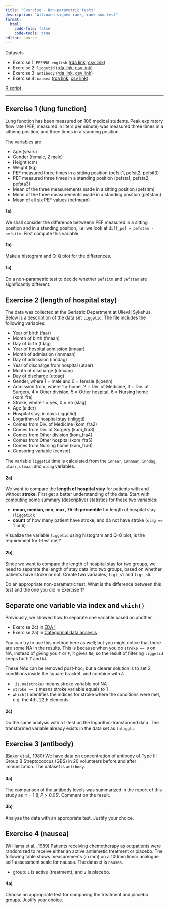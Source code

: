 ```yaml
---
title: "Exercise - Non-parametric tests"
description: "Wilcoxon signed rank, rank sum test"
format: 
  html:
    code-fold: false
    code-tools: true
editor: source
---
```


Datasets

* Exercise 1: `PEFH98-english` ([rda link](https://github.com/ocbe-uio/teaching_mf9130e/blob/main/lab/data/PEFH98-english.rda), [csv link](https://github.com/ocbe-uio/teaching_mf9130e/blob/main/lab/data/PEFH98-english.csv))
* Exercise 2: `liggetid` ([rda link](https://github.com/ocbe-uio/teaching_mf9130e/blob/main/lab/data/liggetid.rda), [csv link](https://github.com/ocbe-uio/teaching_mf9130e/blob/main/lab/data/liggetid.csv))
* Exercise 3: `antibody` ([rda link](https://github.com/ocbe-uio/teaching_mf9130e/blob/main/lab/data/antibody.rda), [csv link](https://github.com/ocbe-uio/teaching_mf9130e/blob/main/lab/data/antibody.csv))
* Exercise 4: `nausea` ([rda link](https://github.com/ocbe-uio/teaching_mf9130e/blob/main/lab/data/nausea.rda), [csv link](https://github.com/ocbe-uio/teaching_mf9130e/blob/main/lab/data/nausea.csv))



[R script](https://github.com/ocbe-uio/teaching_mf9130e/blob/main/lab/code/6_nonpara.R)

------------------


## Exercise 1 (lung function)

Lung function has been measured on 106 medical students. Peak expiratory flow rate (PEF, measured in liters per minute) was measured three times in a sittinng position, and three times in a standing position.

The variables are 

* Age (years)
* Gender (female, 2 male)
* Height (cm)
* Weight (kg)
* PEF measured three times in a sitting position (pefsit1, pefsit2, pefsit3)
* PEF measured three times in a standing position (pefsta1, pefsta2, pefsta3)
* Mean of the three measurements made in a sitting position (pefsitm)
* Mean of the three measurements made in a standing position (pefstam)
* Mean of all six PEF values (pefmean)


#### 1a) 

We shall consider the difference betweenn PEF measured in a sitting position and in a standing position, i.e. we look at `diff_pef = pefstam - pefsitm`.  First compute this variable. 


#### 1b) 

Make a histogram and Q-Q plot for the differences. 



#### 1c) 

Do a non-parametric test to decide whether `pefsitm` and `pefstam` are significantly different.


## Exercise 2 (length of hospital stay)

The data was collected at the Geriatric Department at Ullevål Sykehus. Below is a description of the data set `liggetid`. The file includes the following variables:

- Year of birth (faar)
- Month of birth (fmaan)
- Day of birth (fdag)
- Year of hospital admission (innaar)
- Month of admission (innmaan)
- Day of admission (inndag)
- Year of discharge from hospital (utaar)
- Month of discharge (utmaan)
- Day of discharge (utdag)
- Gender, where 1 = male and 0 = female (kjoenn)
- Admission from, where 1 = home, 2 = Div. of Medicine, 3 =
Div. of Surgery, 4 = Other division, 5 = Other hospital, 6 =
Nursing home (kom_fra)
- Stroke, where 1 = yes, 0 = no (slag)
- Age (alder)
- Hospital stay, in days (liggetid)
- Logarithm of hospital stay (lnliggti)
- Comes from Div. of Medicine (kom_fra2)
- Comes from Div. of Surgery (kom_fra3)
- Comes from Other division (kom_fra4)
- Comes from Other hospital (kom_fra5)
- Comes from Nursing home (kom_fra6)
- Censoring variable (censor)

The variable `liggetid` time is calculated from the `innaar`, `innmaan`, `inndag`, `utaar`, `utmaan` and `utdag` variables. 



#### 2a)

We want to compare the **length of hospital stay** for patients with and without **stroke**. First get a better understanding of the data. Start with computing some summary (descriptive) statistics for these two variables: 

* **mean, median, min, max, 75-th percentile** for length of hospital stay (`liggetid`);
* **count** of how many patient have stroke, and do not have stroke (`slag == 1` or `0`)

Visualize the variable `liggetid` using histogram and Q-Q plot, is the requirement for t-test met?


#### 2b) 

Since we want to compare the length of hospital stay for two groups, we need to separate the length of stay data into two groups, based on whether patients have stroke or not. Create two variables, `ligt_s1` and `ligt_s0`. 

Do an appropriate non-parametric test. What is the difference between this test and the one you did in Exercise 1?


::: {.callout-tip collapse="true"}
## Separate one variable via index and `which()`

Previously, we showed how to separate one variable based on another,

* Exercise 2c) in [EDA I](https://ocbe-uio.github.io/teaching_mf9130e/lab/lab_eda_part1.html)
* Exercise 2a) in [Categorical data analysis](https://ocbe-uio.github.io/teaching_mf9130e/lab/lab_categorical.html)

You can try to use this method here as well; but you might notice that there are some NA in the results. This is because when you do `stroke == 0` on NA, instead of giving you `T` or `F`, it gives `NA`; so the result of filtering `liggetid` keeps both `T` and `NA`. 

These NAs can be removed post-hoc; but a clearer solution is to set 2 conditions inside the square bracket, and combine with `&`. 

* `!is.na(stroke)` means stroke variable not NA
* `stroke == 1` means stroke variable equals to 1
* `which()` identifies the indices for stroke where the conditions were met, e.g. the 4th, 22th elements.

:::

#### 2c)


Do the same analysis with a t-test on the logarithm-transformed data. The transformed variable already exists in the data set as `lnliggti`.




## Exercise 3 (antibody)

(Baker et al., 1980) We have data on concentration of antibody of Type III Group B Streptococcus (GBS) in 20 volunteers before and after immunization. The dataset is `antibody`. 

#### 3a) 

The comparison of the antibody levels was summarized in the report of this study as '$t = 1.8; P > 0.05$'. Comment on the result. 

#### 3b)

Analyse the data with an appropriate test. Justify your choice. 




## Exercise 4 (nausea) 

(Williams et al., 1989) Patients receiving chemotherapy as outpatients were randomized to receive either an active antiemetic treatment or placebo. The following table shows measurements (in mm) on a 100mm linear analogue self-assessment scale for nausea. The dataset is `nausea`. 

* group: `1` is active (treatment), and `2` is placebo.

#### 4a)

Choose an appropriate test for comparing the treatment and placebo groups. Justify your choice. 





